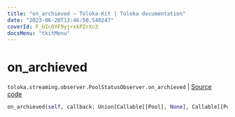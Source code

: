 ```yaml
---
title: "on_archieved — Toloka-Kit | Toloka documentation"
date: "2023-06-20T13:46:50.540247"
coverId: F_bIcOYF9yjrxkPZrXc3
docsMenu: "tkitMenu"
---
```


# on_archieved

`toloka.streaming.observer.PoolStatusObserver.on_archieved` | [Source code](https://github.com/Toloka/toloka-kit/blob/v1.2.0/src/streaming/observer.py#L233)

```python
on_archieved(self, callback: Union[Callable[[Pool], None], Callable[[Pool], Awaitable[None]]])
```